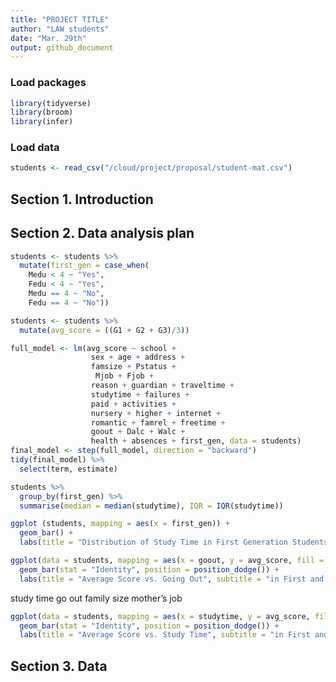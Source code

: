 ```yaml
---
title: "PROJECT TITLE"
author: "LAW students"
date: "Mar. 29th"
output: github_document
---
```


### Load packages

```r
library(tidyverse) 
library(broom)
library(infer)
```

### Load data
```r
students <- read_csv("/cloud/project/proposal/student-mat.csv")
```
## Section 1. Introduction

## Section 2. Data analysis plan

```r
students <- students %>%
  mutate(first_gen = case_when(
    Medu < 4 ~ "Yes",
    Fedu < 4 ~ "Yes",
    Medu == 4 ~ "No",
    Fedu == 4 ~ "No"))
```

```r
students <- students %>%
  mutate(avg_score = ((G1 + G2 + G3)/3))
```

```r
full_model <- lm(avg_score ~ school + 
                  sex + age + address + 
                  famsize + Pstatus + 
                   Mjob + Fjob + 
                  reason + guardian + traveltime +
                  studytime + failures + 
                  paid + activities +
                  nursery + higher + internet +
                  romantic + famrel + freetime +
                  goout + Dalc + Walc +
                  health + absences + first_gen, data = students)
final_model <- step(full_model, direction = "backward")
tidy(final_model) %>% 
  select(term, estimate)
```



```r
students %>% 
  group_by(first_gen) %>%
  summarise(median = median(studytime), IQR = IQR(studytime))
```

```r
ggplot (students, mapping = aes(x = first_gen)) +
  geom_bar() + 
  labs(title = "Distribution of Study Time in First Generation Students", x = "First Generation", y = "Frequency") + facet_grid ( ~studytime) + theme_light()
```

```r
ggplot(data = students, mapping = aes(x = goout, y = avg_score, fill = first_gen)) +
  geom_bar(stat = "Identity", position = position_dodge()) + 
  labs(title = "Average Score vs. Going Out", subtitle = "in First and non-First Generation Students", x = "Going Out", y = "Average Score", fill = "First Generation")
```

study time 
go out 
family size 
mother's job 

```r
ggplot(data = students, mapping = aes(x = studytime, y = avg_score, fill = first_gen)) +
  geom_bar(stat = "Identity", position = position_dodge()) + 
  labs(title = "Average Score vs. Study Time", subtitle = "in First and non-First Generation Students", x = "Study Time", y = "Average Score", fill = "First Generation")
```

## Section 3. Data